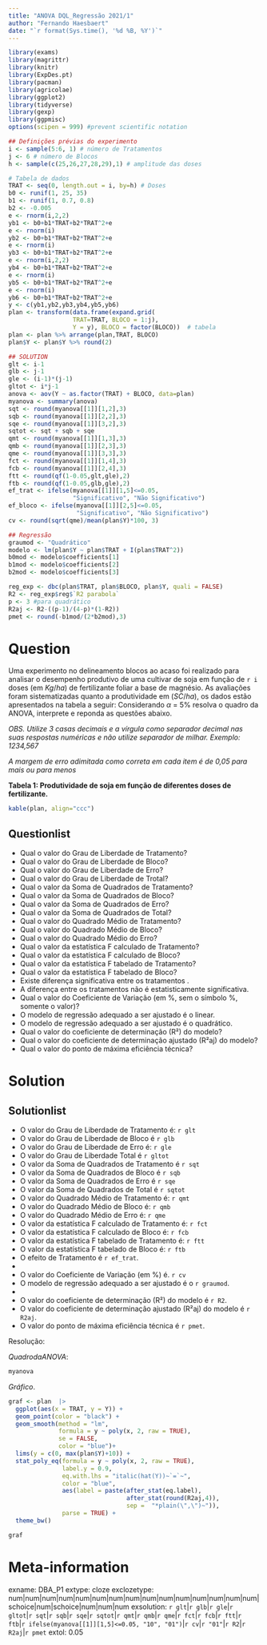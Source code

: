 ---
title: "ANOVA DQL_Regressão 2021/1"
author: "Fernando Haesbaert"
date: "`r format(Sys.time(), '%d %B, %Y')`"
---
```{r dgp, include = FALSE, echo = FALSE, results = "hide"} 
library(exams)
library(magrittr)
library(knitr)
library(ExpDes.pt)
library(pacman)
library(agricolae)
library(ggplot2)
library(tidyverse)
library(gexp)
library(ggpmisc)
options(scipen = 999) #prevent scientific notation 

## Definições prévias do experimento
i <- sample(5:6, 1) # número de Tratamentos
j <- 6 # número de Blocos
h <- sample(c(25,26,27,28,29),1) # amplitude das doses

# Tabela de dados
TRAT <- seq(0, length.out = i, by=h) # Doses
b0 <- runif(1, 25, 35)
b1 <- runif(1, 0.7, 0.8)
b2 <- -0.005
e <- rnorm(i,2,2)
yb1 <- b0+b1*TRAT+b2*TRAT^2+e
e <- rnorm(i)
yb2 <- b0+b1*TRAT+b2*TRAT^2+e
e <- rnorm(i)
yb3 <- b0+b1*TRAT+b2*TRAT^2+e
e <- rnorm(i,2,2)
yb4 <- b0+b1*TRAT+b2*TRAT^2+e
e <- rnorm(i)
yb5 <- b0+b1*TRAT+b2*TRAT^2+e
e <- rnorm(i)
yb6 <- b0+b1*TRAT+b2*TRAT^2+e
y <- c(yb1,yb2,yb3,yb4,yb5,yb6)
plan <- transform(data.frame(expand.grid(
                  TRAT=TRAT, BLOCO = 1:j),
                  Y = y), BLOCO = factor(BLOCO))  # tabela
plan <- plan %>% arrange(plan,TRAT, BLOCO)
plan$Y <- plan$Y %>% round(2)

## SOLUTION
glt <- i-1
glb <- j-1
gle <- (i-1)*(j-1)
gltot <- i*j-1
anova <- aov(Y ~ as.factor(TRAT) + BLOCO, data=plan)
myanova <- summary(anova)
sqt <- round(myanova[[1]][1,2],3)
sqb <- round(myanova[[1]][2,2],3)
sqe <- round(myanova[[1]][3,2],3)
sqtot <- sqt + sqb + sqe
qmt <- round(myanova[[1]][1,3],3)
qmb <- round(myanova[[1]][2,3],3)
qme <- round(myanova[[1]][3,3],3)
fct <- round(myanova[[1]][1,4],3)
fcb <- round(myanova[[1]][2,4],3)
ftt <- round(qf(1-0.05,glt,gle),2)
ftb <- round(qf(1-0.05,glb,gle),2)
ef_trat <- ifelse(myanova[[1]][1,5]<=0.05, 
                  "Significativo", "Não Significativo")
ef_bloco <- ifelse(myanova[[1]][2,5]<=0.05, 
                   "Significativo", "Não Significativo")
cv <- round(sqrt(qme)/mean(plan$Y)*100, 3)

## Regressão
graumod <- "Quadrático"
modelo <- lm(plan$Y ~ plan$TRAT + I(plan$TRAT^2))
b0mod <- modelo$coefficients[1]
b1mod <- modelo$coefficients[2]
b2mod <- modelo$coefficients[3]

reg_exp <- dbc(plan$TRAT, plan$BLOCO, plan$Y, quali = FALSE)
R2 <- reg_exp$reg$`R2 parabola`
p <- 3 #para quadrático
R2aj <- R2-((p-1)/(4-p)*(1-R2))
pmet <- round(-b1mod/(2*b2mod),3)
``` 
Question
========
Uma experimento no delineamento blocos ao acaso foi realizado para analisar o desempenho produtivo de uma cultivar de soja em função de `r i` doses (em $Kg/ha$) de fertilizante foliar a base de magnésio. As avaliações foram sistematizadas quanto a produtividade  em $(SC/ha)$, os dados estão apresentados na tabela a seguir:
Considerando $\alpha$ = 5% resolva o quadro da ANOVA, interprete e reponda as questões abaixo.
  
*OBS. Utilize 3 casas decimais e a vírgula como separador decimal nas suas respostas numéricas e não utilize separador de milhar. Exemplo: 1234,567*
  
*A margem de erro adimitada como correta em cada item é de 0,05 para mais ou para menos*
  
$\textbf {Tabela 1: Produtividade de soja em função de diferentes doses de fertilizante.}$
```{r table, echo=FALSE}
kable(plan, align="ccc")
```

Questionlist
------------
* Qual o valor do Grau de Liberdade de Tratamento? \
* Qual o valor do Grau de Liberdade de Bloco? \
* Qual o valor do Grau de Liberdade de Erro? \
* Qual o valor do Grau de Liberdade de Trotal? \
* Qual o valor da Soma de Quadrados de Tratamento? \
* Qual o valor da Soma de Quadrados de Bloco? \
* Qual o valor da Soma de Quadrados de Erro? \
* Qual o valor da Soma de Quadrados de Total? \
* Qual o valor do Quadrado Médio de Tratamento? \
* Qual o valor do Quadrado Médio de Bloco? \
* Qual o valor do Quadrado Médio do Erro? \
* Qual o valor da estatística F calculado de Tratamento? \
* Qual o valor da estatística F calculado de Bloco? \
* Qual o valor da estatística F tabelado de Tratamento? \
* Qual o valor da estatística F tabelado de Bloco? \
* Existe diferença significativa entre os tratamentos . \
* A diferença entre os tratamentos não é estatisticamente significativa. \
* Qual o valor do Coeficiente de Variação (em %, sem o símbolo %, somente o valor)? \
* O modelo de regressão adequado a ser ajustado é o linear. \
* O modelo de regressão adequado a ser ajustado é o quadrático. \
* Qual o valor do coeficiente de determinação (R²) do modelo? \
* Qual o valor do coeficiente de determinação ajustado (R²aj) do modelo? \
* Qual o valor do ponto de máxima eficiência técnica? \

Solution
========
Solutionlist
------------
* O valor do Grau de Liberdade de Tratamento é: `r glt` \
* O valor do Grau de Liberdade de Bloco é `r glb` \
* O valor do Grau de Liberdade de Erro é: `r gle` \
* O valor do Grau de Liberdade Total é `r gltot` \
* O valor da Soma de Quadrados de Tratamento é `r sqt` \
* O valor da Soma de Quadrados de Bloco é `r sqb` \
* O valor da Soma de Quadrados de Erro é `r sqe` \
* O valor da Soma de Quadrados de Total é `r sqtot` \
* O valor do Quadrado Médio de Tratamento é: `r qmt` \
* O valor do Quadrado Médio de Bloco é: `r qmb` \
* O valor do Quadrado Médio de Erro é: `r qme` \ 
* O valor da estatística F calculado de Tratamento é: `r fct` \
* O valor da estatística F calculado de Bloco é: `r fcb` \
* O valor da estatística F tabelado de Tratamento é: `r ftt` \
* O valor da estatística F tabelado de Bloco é: `r ftb` \
* O efeito de Tratamento é `r ef_trat`.
* 
* O valor do Coeficiente de Variação (em %) é. `r cv` \
* O modelo de regressão adequado a ser ajustado é o `r graumod`.
* 
* O valor do coeficiente de determinação (R²) do modelo é `r R2`. \
* O valor do coeficiente de determinação ajustado (R²aj) do modelo é `r R2aj`.\
* O valor do ponto de máxima eficiência técnica é `r pmet`. \


  
Resolução: \  

$Quadro da ANOVA:$  
```{r, echo=FALSE}
myanova
```


$Gráfico$.
```{r plot, echo=FALSE, fig.cap=" "}
graf <- plan  |>  
  ggplot(aes(x = TRAT, y = Y)) +
  geom_point(color = "black") +
  geom_smooth(method = "lm", 
              formula = y ~ poly(x, 2, raw = TRUE),
              se = FALSE, 
              color = "blue")+
  lims(y = c(0, max(plan$Y)+10)) +
  stat_poly_eq(formula = y ~ poly(x, 2, raw = TRUE),
               label.y = 0.9, 
               eq.with.lhs = "italic(hat(Y))~`=`~", 
               color = "blue",
               aes(label = paste(after_stat(eq.label), 
                                 after_stat(round(R2aj,4)),  
                                 sep =  "*plain(\",\")~")), 
               parse = TRUE) +
  theme_bw()

graf
```


Meta-information
================
exname: DBA_P1
extype: cloze
exclozetype: num|num|num|num|num|num|num|num|num|num|num|num|num|num|num|schoice|num|schoice|num|num|num
exsolution: `r glt`|`r glb`|`r gle`|`r gltot`|`r sqt`|`r sqb`|`r sqe`|`r sqtot`|`r qmt`|`r qmb`|`r qme`|`r fct`|`r fcb`|`r ftt`|`r ftb`|`r ifelse(myanova[[1]][1,5]<=0.05, "10", "01")`|`r cv`|`r "01"`|`r R2`|`r R2aj`|`r pmet`
extol: 0.05